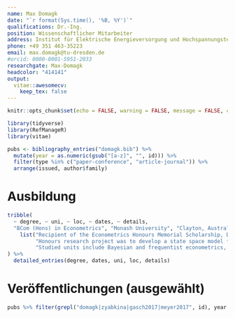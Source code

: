 ```yaml
---
name: Max Domagk
date: "`r format(Sys.time(), '%B, %Y')`"
qualifications: Dr.-Ing.
position: Wissenschaftlicher Mitarbeiter
address: Institut für Elektrische Energieversorgung und Hochspannungstechnik, Technische Universität Dresden
phone: +49 351 463-35223
email: max.domagk@tu-dresden.de
#orcid: 0000-0001-5951-2033
researchgate: Max-Domagk
headcolor: "414141"
output:
  vitae::awesomecv:
    keep_tex: false
---
```


```r
knitr::opts_chunk$set(echo = FALSE, warning = FALSE, message = FALSE, cache = FALSE)

library(tidyverse)
library(RefManageR)
library(vitae)

pubs <- bibliography_entries("domagk.bib") %>%
  mutate(year = as.numeric(gsub("[a-z]", "", id))) %>%
  filter(type %in% c("paper-conference", "article-journal")) %>%
  arrange(issued, author$family)
```

# Ausbildung

```r
tribble(
  ~ degree, ~ uni, ~ loc, ~ dates, ~ details,
  "BCom (Hons) in Econometrics", "Monash University", "Clayton, Australia", "Mar. 2017 - Nov. 2017",
    list("Recipient of the Econometrics Honours Memorial Scholarship, Dean's Honour, Dean's Commendation, and best in class for 5 units.",
         "Honours research project was to develop a state space model for quickly forecasting time series with multiple seasonalities.",
         "Studied units include Bayesian and frequentist econometrics, advanced statistical modelling and computational science.")
) %>%
  detailed_entries(degree, dates, uni, loc, details)
```

# Veröffentlichungen (ausgewählt)

```r
pubs %>% filter(grepl("domagk|zyabkina|gasch2017|meyer2017", id), year >= 2015)
```
